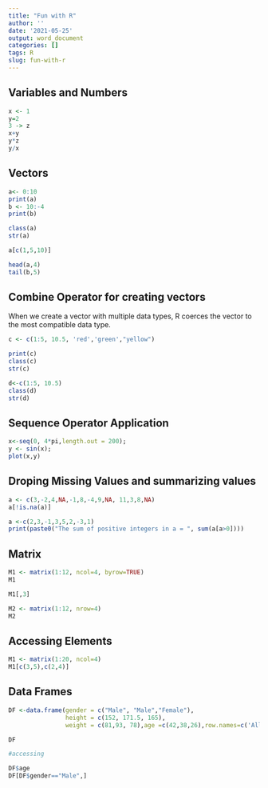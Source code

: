 ```yaml
---
title: "Fun with R"
author: ''
date: '2021-05-25'
output: word_document
categories: []
tags: R
slug: fun-with-r
---
```




## Variables and Numbers


```r
x <- 1
y=2
3 -> z
x+y
y*z
y/x
```

## Vectors

```r
a<- 0:10
print(a)
b <- 10:-4
print(b)

class(a)
str(a)

a[c(1,5,10)]

head(a,4)
tail(b,5)
```

## Combine Operator for creating vectors
When we create a vector with multiple data types, R coerces the vector to the most compatible data type.

```r

c <- c(1:5, 10.5, 'red','green',"yellow")

print(c)
class(c)
str(c)

d<-c(1:5, 10.5)
class(d)
str(d)
```
## Sequence Operator Application

```r

x<-seq(0, 4*pi,length.out = 200);
y <- sin(x);
plot(x,y)

```

## Droping Missing Values and summarizing values

```r

a <- c(3,-2,4,NA,-1,8,-4,9,NA, 11,3,8,NA)
a[!is.na(a)]

a <-c(2,3,-1,3,5,2,-3,1)
print(paste0("The sum of positive integers in a = ", sum(a[a>0])))


```


## Matrix

```r

M1 <- matrix(1:12, ncol=4, byrow=TRUE)
M1

M1[,3]

M2 <- matrix(1:12, nrow=4)
M2
```

## Accessing Elements

```r
M1 <- matrix(1:20, ncol=4)
M1[c(3,5),c(2,4)]
```

## Data Frames


```r

DF <-data.frame(gender = c("Male", "Male","Female"),
                height = c(152, 171.5, 165),
                weight = c(81,93, 78),age =c(42,38,26),row.names=c('Ally','Belinda','Alfred'))

DF

#accessing

DF$age
DF[DF$gender=="Male",]
```





